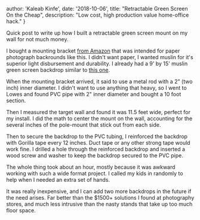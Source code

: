 
  author: 'Kaleab Kinfe',
  date: '2018-10-06',
  title: "Retractable Green Screen On the Cheap",
  description:
    "Low cost, high production value home-office hack."
}


Quick post to write up how I built a retractable green screen mount on my wall for not much money.

I bought a mounting bracket [from Amazon](https://www.amazon.com/gp/product/B002P32990/ref=oh_aui_detailpage_o02_s01?ie=UTF8&psc=1) that was intended for paper photograph backrounds like this. I didn't want paper, I wanted muslin for it's superior light disbursement and durability. I already had a 9' by 15' muslin green screen backdrop similar to [this one](https://www.amazon.com/gp/product/B017WNJS3M/ref=oh_aui_detailpage_o02_s00?ie=UTF8&psc=1).

When the mounting bracket arrived, it said to use a metal rod with a 2" (two inch) inner diameter. I didn't want to use anything that heavy, so I went to Lowes and found PVC pipe with 2" inner diameter and bought a 10 foot section.

Then I measured the target wall and found it was 11.5 feet wide, perfect for my install. I did the math to center the mount on the wall, accounting for the several inches of the pole-mount that stick out from each side.

Then to secure the backdrop to the PVC tubing, I reinforced the backdrop with Gorilla tape every 12 inches. Duct tape or any other strong tape would work fine. I drilled a hole through the reinforced backdrop and inserted a wood screw and washer to keep the backdrop secured to the PVC pipe.

The whole thing took about an hour, mostly because it was awkward working with such a wide format project. I called my kids in randomly to help when I needed an extra set of hands.

It was really inexpensive, and I can add two more backdrops in the future if the need arises. Far better than the $1500+ solutions I found at photography stores, and much less intrusive than the nasty stands that take up too much floor space.
